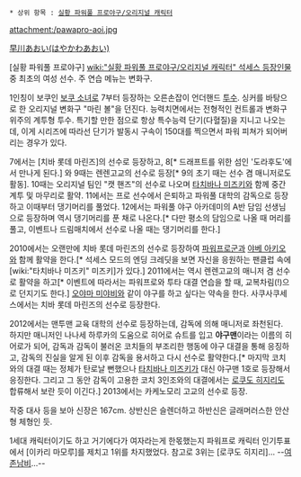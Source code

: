 * 상위 항목 : [[실황 파워풀 프로야구/오리지널 캐릭터]]

attachment:/pawapro-aoi.jpg

[http://www.pixiv.net/tags.php?tag=%E6%97%A9%E5%B7%9D%E3%81%82%E3%81%8A%E3%81%84 早川あおい(はやかわあおい)]

[실황 파워풀 프로야구] [[wiki:"실황 파워풀 프로야구/오리지널 캐릭터" 석세스 등장인물]] 중 최초의 여성 선수. 주 연습 메뉴는 변화구.

1인칭이 보쿠인 [[보쿠 소녀]]로 7부터 등장하는 오른손잡이 언더핸드 [[투수]]. 싱커를 바탕으로 한 오리지널 변화구 "마린 볼"을 던진다. 능력치면에서는 전형적인 컨트롤과 변화구 위주의 계투형 투수. 특기할 만한 점으로 항상 특수능력 단기(다혈질)을 지니고 나오는데, 이게 시리즈에 따라선 단기가 발동시 구속이 150대를 찍으면서 파워 피쳐가 되어버리는 경우가 있다.

7에서는 [치바 롯데 마린즈]의 선수로 등장하고, 8[* 드래프트를 위한 섬인 '도라후도'에서 만나게 된다.] 와 9때는 렌렌고교의 선수로 등장[* 9의 초기 때는 선수 겸 매니저로도 활동].
10때는 오리지널 팀인 "캣 핸즈"의 선수로 나오며 [[타치바나 미즈키]]와 함께 중간계투 및 마무리로 활약.
11에서는 프로 선수에서 은퇴하고 파워풀 대학의 감독으로 등장하고 이때부터 댕기머리를 풀었다.
12에서는 파워풀 야구 아카데미의 A반 담임 선생님으로 등장하며 역시 댕기머리를 푼 채로 나온다.[* 다만 평소의 담임으로 나올 때 머리를 풀고, 이벤트나 드림매치에서 선수로 나올 때는 댕기머리를 한다.]

2010에서는 오랜만에 치바 롯데 마린즈의 선수로 등장하여 [[파워프로군]]과 [[야베 아키오]]와 함께 활약을 한다.[* 석세스 모드의 엔딩 크레딧을 보면 자신을 응원하는 팬클럽 속에 [wiki:"타치바나 미즈키" 미즈키]가 있다.] 2011에서는 역시 렌렌고교의 매니저 겸 선수로 활약을 하고[* 이벤트에 따라서는 파워프로와 투타 대결 연습을 할 때, 교복차림(!)으로 던지기도 한다.] [[오야마 미야비]]와 같이 야구를 하고 싶다는 약속을 한다. 사쿠사쿠세스에서는 치바 롯데 마린즈의 선수로 등장한다.

2012에서는 맨투맨 교육 대학의 선수로 등장하는데, 감독에 의해 매니저로 좌천된다. 하지만 매니저인 나나세 하루카의 도움으로 히어로 슈트를 입고 '''야구맨'''이라는 이름의 히어로가 되어, 감독과 감독이 불러온 코치들의 부조리한 행동에 야구 대결을 통해 응징하고, 감독의 진실을 알게 된 이후 감독을 용서하고 다시 선수로 활약한다.[* 마지막 코치와의 대결 때는 정체가 탄로날 뻔했으나 [[타치바나 미즈키]]가 대신 야구맨 1호로 등장해서 응징한다. 그리고 그 동안 감독이 고용한 코치 3인조와의 대결에서는 [[로쿠도 히지리]]도 합류해서 보란 듯이 이긴다.] 2013에서는 카케노모리 고교의 선수로 등장.

작중 대사 등을 보아 신장은 167cm. 상반신은 슬렌더하고 하반신은 글래머러스한 안산형 체형인 듯.

1세대 캐릭터이기도 하고 거기에다가 여자라는게 한몫했는지 파워프로 캐릭터 인기투표에서 [이카리 마모루]를 제치고 1위를 차지했었다. 참고로 3위는 [로쿠도 히지리]... --[[여존남비]]...--
